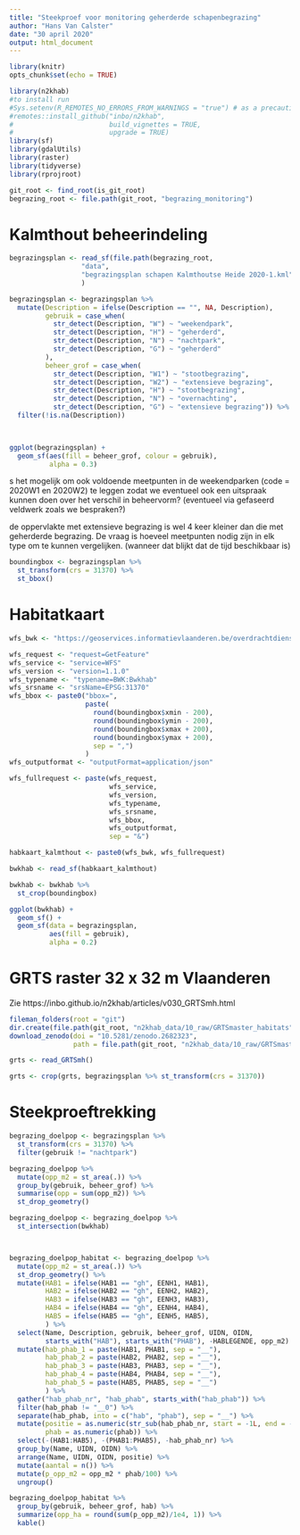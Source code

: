 ```yaml
---
title: "Steekproef voor monitoring geherderde schapenbegrazing"
author: "Hans Van Calster"
date: "30 april 2020"
output: html_document
---
```


```r
library(knitr)
opts_chunk$set(echo = TRUE)

library(n2khab) 
#to install run
#Sys.setenv(R_REMOTES_NO_ERRORS_FROM_WARNINGS = "true") # as a precaution
#remotes::install_github("inbo/n2khab",
#                        build_vignettes = TRUE,
#                        upgrade = TRUE)
library(sf)
library(gdalUtils)
library(raster)
library(tidyverse)
library(rprojroot)

git_root <- find_root(is_git_root)
begrazing_root <- file.path(git_root, "begrazing_monitoring")
```


# Kalmthout beheerindeling

```r
begrazingsplan <- read_sf(file.path(begrazing_root,
                  "data", 
                  "begrazingsplan schapen Kalmthoutse Heide 2020-1.kml")
                  )

begrazingsplan <- begrazingsplan %>%
  mutate(Description = ifelse(Description == "", NA, Description),
         gebruik = case_when(
           str_detect(Description, "W") ~ "weekendpark",
           str_detect(Description, "H") ~ "geherderd",
           str_detect(Description, "N") ~ "nachtpark",
           str_detect(Description, "G") ~ "geherderd"
         ),
         beheer_grof = case_when(
           str_detect(Description, "W1") ~ "stootbegrazing",
           str_detect(Description, "W2") ~ "extensieve begrazing",
           str_detect(Description, "H") ~ "stootbegrazing",
           str_detect(Description, "N") ~ "overnachting",
           str_detect(Description, "G") ~ "extensieve begrazing")) %>%
  filter(!is.na(Description))

                  
```


```r
ggplot(begrazingsplan) +
  geom_sf(aes(fill = beheer_grof, colour = gebruik),
          alpha = 0.3)
```

s het mogelijk om ook voldoende meetpunten in de weekendparken (code = 2020W1 en 2020W2) te leggen zodat we eventueel ook een uitspraak kunnen doen over het verschil in beheervorm? (eventueel via gefaseerd veldwerk zoals we bespraken?)


de oppervlakte met extensieve begrazing is wel 4 keer kleiner dan die met geherderde begrazing. De vraag is hoeveel meetpunten nodig zijn in elk type om te kunnen vergelijken. (wanneer dat blijkt dat de tijd beschikbaar is)


```r
boundingbox <- begrazingsplan %>%
  st_transform(crs = 31370) %>%
  st_bbox()
```



# Habitatkaart



```r
wfs_bwk <- "https://geoservices.informatievlaanderen.be/overdrachtdiensten/BWK/wfs?"

wfs_request <- "request=GetFeature"
wfs_service <- "service=WFS"
wfs_version <- "version=1.1.0"
wfs_typename <- "typename=BWK:Bwkhab"
wfs_srsname <- "srsName=EPSG:31370"
wfs_bbox <- paste0("bbox=",
                   paste(
                     round(boundingbox$xmin - 200), 
                     round(boundingbox$ymin - 200), 
                     round(boundingbox$xmax + 200), 
                     round(boundingbox$ymax + 200),
                     sep = ",")
                   )
wfs_outputformat <- "outputFormat=application/json"

wfs_fullrequest <- paste(wfs_request, 
                         wfs_service, 
                         wfs_version, 
                         wfs_typename, 
                         wfs_srsname,
                         wfs_bbox,
                         wfs_outputformat,
                         sep = "&")

habkaart_kalmthout <- paste0(wfs_bwk, wfs_fullrequest)

bwkhab <- read_sf(habkaart_kalmthout)

bwkhab <- bwkhab %>%
  st_crop(boundingbox)
```


```r
ggplot(bwkhab) +
  geom_sf() + 
  geom_sf(data = begrazingsplan, 
          aes(fill = gebruik),
          alpha = 0.2)
```


# GRTS raster 32 x 32 m Vlaanderen

Zie https://inbo.github.io/n2khab/articles/v030_GRTSmh.html


```r
fileman_folders(root = "git")
dir.create(file.path(git_root, "n2khab_data/10_raw/GRTSmaster_habitats"))
download_zenodo(doi = "10.5281/zenodo.2682323", 
                path = file.path(git_root, "n2khab_data/10_raw/GRTSmaster_habitats"))


```

```r
grts <- read_GRTSmh()
```

```r
grts <- crop(grts, begrazingsplan %>% st_transform(crs = 31370))
```


# Steekproeftrekking

```r
begrazing_doelpop <- begrazingsplan %>% 
  st_transform(crs = 31370) %>%
  filter(gebruik != "nachtpark")

```

```r
begrazing_doelpop %>%
  mutate(opp_m2 = st_area(.)) %>%
  group_by(gebruik, beheer_grof) %>%
  summarise(opp = sum(opp_m2)) %>%
  st_drop_geometry()
```

```r
begrazing_doelpop <- begrazing_doelpop %>%
  st_intersection(bwkhab) 



begrazing_doelpop_habitat <- begrazing_doelpop %>%
  mutate(opp_m2 = st_area(.)) %>%
  st_drop_geometry() %>%
  mutate(HAB1 = ifelse(HAB1 == "gh", EENH1, HAB1),
         HAB2 = ifelse(HAB2 == "gh", EENH2, HAB2),
         HAB3 = ifelse(HAB3 == "gh", EENH3, HAB3),
         HAB4 = ifelse(HAB4 == "gh", EENH4, HAB4),
         HAB5 = ifelse(HAB5 == "gh", EENH5, HAB5),
         ) %>%
  select(Name, Description, gebruik, beheer_grof, UIDN, OIDN, 
         starts_with("HAB"), starts_with("PHAB"), -HABLEGENDE, opp_m2) %>%
  mutate(hab_phab_1 = paste(HAB1, PHAB1, sep = "__"),
         hab_phab_2 = paste(HAB2, PHAB2, sep = "__"),
         hab_phab_3 = paste(HAB3, PHAB3, sep = "__"),
         hab_phab_4 = paste(HAB4, PHAB4, sep = "__"),
         hab_phab_5 = paste(HAB5, PHAB5, sep = "__")
         ) %>%
  gather("hab_phab_nr", "hab_phab", starts_with("hab_phab")) %>% 
  filter(hab_phab != "__0") %>%
  separate(hab_phab, into = c("hab", "phab"), sep = "__") %>% 
  mutate(positie = as.numeric(str_sub(hab_phab_nr, start = -1L, end = -1L)),
         phab = as.numeric(phab)) %>%
  select(-(HAB1:HAB5), -(PHAB1:PHAB5), -hab_phab_nr) %>%
  group_by(Name, UIDN, OIDN) %>%
  arrange(Name, UIDN, OIDN, positie) %>%
  mutate(aantal = n()) %>%
  mutate(p_opp_m2 = opp_m2 * phab/100) %>%
  ungroup()
```


```r
begrazing_doelpop_habitat %>%
  group_by(gebruik, beheer_grof, hab) %>%
  summarize(opp_ha = round(sum(p_opp_m2)/1e4, 1)) %>%
  kable()
```


